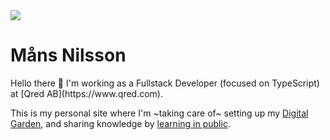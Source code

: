 <div className="flex align-center justify-center">
  <img className='max-h-52' src='../images/me.png' />
  <h1 className="self-center ml-10">Måns Nilsson</h1>
</div>
Hello there 👋
I'm working as a Fullstack Developer (focused on TypeScript) at [Qred AB](https://www.qred.com).

This is my personal site where I'm ~taking care of~ setting up my [Digital Garden](https://joelhooks.com/digital-garden), and sharing knowledge by [learning in public](https://twitter.com/swyx/status/1009174159690264579).

